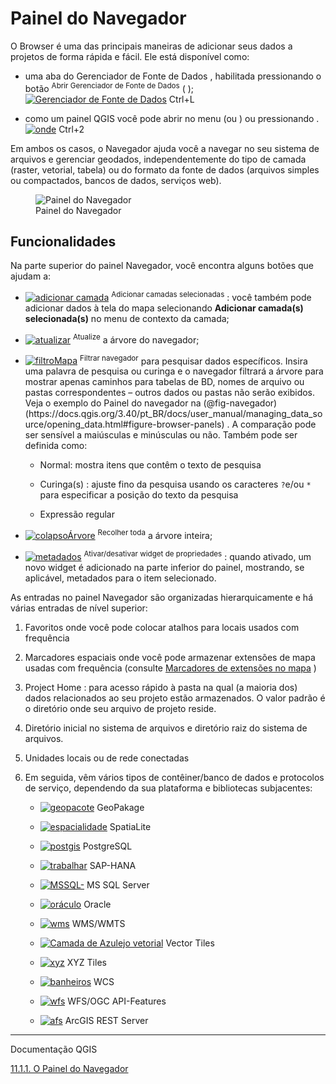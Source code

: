 # Painel do Navegador {#sec-painelnavegador}


O Browser é uma das principais maneiras de adicionar seus dados a projetos de forma rápida e fácil. Ele está disponível como:

-   uma aba do Gerenciador de Fonte de Dados , habilitada pressionando o botão <sup><span>Abrir Gerenciador de Fonte de Dados</span></sup> ( );[![Gerenciador de Fonte de Dados](https://docs.qgis.org/3.40/pt_BR/_images/mActionDataSourceManager.png)](https://docs.qgis.org/3.40/pt_BR/_images/mActionDataSourceManager.png) Ctrl+L
    
-   como um painel QGIS você pode abrir no menu (ou ) ou pressionando .[![onde](https://docs.qgis.org/3.40/pt_BR/_images/kde.png)](https://docs.qgis.org/3.40/pt_BR/_images/kde.png) Ctrl+2
    

Em ambos os casos, o Navegador ajuda você a navegar no seu sistema de arquivos e gerenciar geodados, independentemente do tipo de camada (raster, vetorial, tabela) ou do formato da fonte de dados (arquivos simples ou compactados, bancos de dados, serviços web).

![Painel do Navegador](img/navegador.png){#fig-navegador}

## Funcionalidades

Na parte superior do painel Navegador, você encontra alguns botões que ajudam a:

-   [![adicionar camada](https://docs.qgis.org/3.40/pt_BR/_images/mActionAddLayer.png)](https://docs.qgis.org/3.40/pt_BR/_images/mActionAddLayer.png) <sup><span><span>Adicionar camadas selecionadas</span></span></sup> : você também pode adicionar dados à tela do mapa selecionando **Adicionar camada(s) selecionada(s)** no menu de contexto da camada;
    
-   [![atualizar](https://docs.qgis.org/3.40/pt_BR/_images/mActionRefresh.png)](https://docs.qgis.org/3.40/pt_BR/_images/mActionRefresh.png) <sup><span><span>Atualize</span></span></sup> a árvore do navegador;
    
-   [![filtroMapa](https://docs.qgis.org/3.40/pt_BR/_images/mActionFilterMap.png)](https://docs.qgis.org/3.40/pt_BR/_images/mActionFilterMap.png) <sup><span><span>Filtrar navegador</span></span></sup> para pesquisar dados específicos. Insira uma palavra de pesquisa ou curinga e o navegador filtrará a árvore para mostrar apenas caminhos para tabelas de BD, nomes de arquivo ou pastas correspondentes – outros dados ou pastas não serão exibidos. Veja o exemplo do Painel do navegador na (@fig-navegador) (https://docs.qgis.org/3.40/pt_BR/docs/user_manual/managing_data_source/opening_data.html#figure-browser-panels) . A comparação pode ser sensível a maiúsculas e minúsculas ou não. Também pode ser definida como:
    
    -   Normal: mostra itens que contêm o texto de pesquisa
        
    -   Curinga(s) : ajuste fino da pesquisa usando os caracteres `?`e/ou `*` para especificar a posição do texto da pesquisa
        
    -   Expressão regular
        
-   [![colapsoÁrvore](https://docs.qgis.org/3.40/pt_BR/_images/mActionCollapseTree.png)](https://docs.qgis.org/3.40/pt_BR/_images/mActionCollapseTree.png) <sup><span><span>Recolher toda</span></span></sup> a árvore inteira;
    
-   [![metadados](https://docs.qgis.org/3.40/pt_BR/_images/metadata.png)](https://docs.qgis.org/3.40/pt_BR/_images/metadata.png) <sup><span><span>Ativar/desativar widget de propriedades</span></span></sup> : quando ativado, um novo widget é adicionado na parte inferior do painel, mostrando, se aplicável, metadados para o item selecionado.
    

As entradas no painel Navegador são organizadas hierarquicamente e há várias entradas de nível superior:

1.  Favoritos onde você pode colocar atalhos para locais usados com frequência
    
2.  Marcadores espaciais onde você pode armazenar extensões de mapa usadas com frequência (consulte [Marcadores de extensões no mapa](https://docs.qgis.org/3.40/pt_BR/docs/user_manual/map_views/map_view.html#sec-bookmarks) )
    
3.  Project Home : para acesso rápido à pasta na qual (a maioria dos) dados relacionados ao seu projeto estão armazenados. O valor padrão é o diretório onde seu arquivo de projeto reside.
    
4.  Diretório inicial no sistema de arquivos e diretório raiz do sistema de arquivos.
    
5.  Unidades locais ou de rede conectadas
    
6.  Em seguida, vêm vários tipos de contêiner/banco de dados e protocolos de serviço, dependendo da sua plataforma e bibliotecas subjacentes:
    
    -   [![geopacote](https://docs.qgis.org/3.40/pt_BR/_images/mGeoPackage.png)](https://docs.qgis.org/3.40/pt_BR/_images/mGeoPackage.png) GeoPakage
        
    -   [![espacialidade](https://docs.qgis.org/3.40/pt_BR/_images/mIconSpatialite.png)](https://docs.qgis.org/3.40/pt_BR/_images/mIconSpatialite.png) SpatiaLite
        
    -   [![postgis](https://docs.qgis.org/3.40/pt_BR/_images/mIconPostgis.png)](https://docs.qgis.org/3.40/pt_BR/_images/mIconPostgis.png) PostgreSQL
        
    -   [![trabalhar](https://docs.qgis.org/3.40/pt_BR/_images/mIconHana.png)](https://docs.qgis.org/3.40/pt_BR/_images/mIconHana.png) SAP-HANA
        
    -   [![MSSQL-](https://docs.qgis.org/3.40/pt_BR/_images/mIconMssql.png)](https://docs.qgis.org/3.40/pt_BR/_images/mIconMssql.png) MS SQL Server
        
    -   [![oráculo](https://docs.qgis.org/3.40/pt_BR/_images/mIconOracle.png)](https://docs.qgis.org/3.40/pt_BR/_images/mIconOracle.png) Oracle
        
    -   [![wms](https://docs.qgis.org/3.40/pt_BR/_images/mIconWms.png)](https://docs.qgis.org/3.40/pt_BR/_images/mIconWms.png) WMS/WMTS
        
    -   [![Camada de Azulejo vetorial](https://docs.qgis.org/3.40/pt_BR/_images/mIconVectorTileLayer.png)](https://docs.qgis.org/3.40/pt_BR/_images/mIconVectorTileLayer.png) Vector Tiles
        
    -   [![xyz](https://docs.qgis.org/3.40/pt_BR/_images/mIconXyz.png)](https://docs.qgis.org/3.40/pt_BR/_images/mIconXyz.png) XYZ Tiles
        
    -   [![banheiros](https://docs.qgis.org/3.40/pt_BR/_images/mIconWcs.png)](https://docs.qgis.org/3.40/pt_BR/_images/mIconWcs.png) WCS
        
    -   [![wfs](https://docs.qgis.org/3.40/pt_BR/_images/mIconWfs.png)](https://docs.qgis.org/3.40/pt_BR/_images/mIconWfs.png) WFS/OGC API-Features
        
    -   [![afs](https://docs.qgis.org/3.40/pt_BR/_images/mIconAfs.png)](https://docs.qgis.org/3.40/pt_BR/_images/mIconAfs.png) ArcGIS REST Server
        

---
Documentação QGIS

[11.1.1. O Painel do Navegador](https://docs.qgis.org/3.40/pt_BR/docs/user_manual/managing_data_source/opening_data.html#the-browser-panel){target="_blank"}
